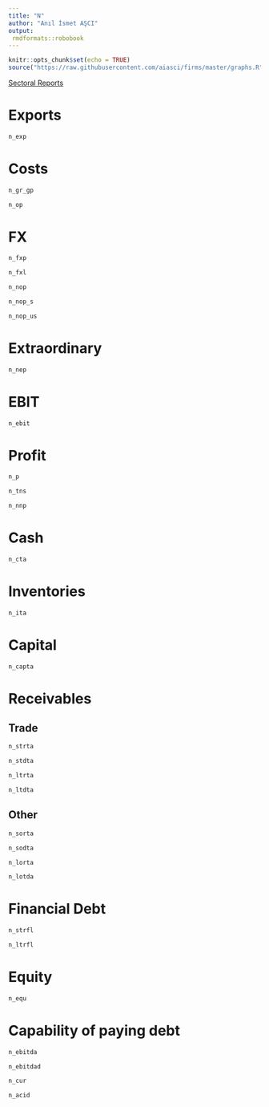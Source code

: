 ```yaml
---
title: "N"
author: "Anıl İsmet AŞCI"
output:
 rmdformats::robobook
---
```


```r
knitr::opts_chunk$set(echo = TRUE)
source("https://raw.githubusercontent.com/aiasci/firms/master/graphs.R")
```

<div><a href="https://aiasci.github.io/firms/sectoral.html" target="_blank">Sectoral Reports </a> </div>

# Exports

```r
n_exp
```


# Costs

```r
n_gr_gp
```

```r
n_op
```


# FX

```r
n_fxp
```


```r
n_fxl
```


```r
n_nop
```

```r
n_nop_s
```

```r
n_nop_us
```


# Extraordinary

```r
n_nep
```


# EBIT

```r
n_ebit
```

# Profit

```r
n_p
```

```r
n_tns
```

```r
n_nnp
```


# Cash

```r
n_cta
```

# Inventories

```r
n_ita
```

# Capital

```r
n_capta
```

# Receivables

## Trade

```r
n_strta
```

```r
n_stdta
```

```r
n_ltrta
```

```r
n_ltdta
```

## Other


```r
n_sorta
```

```r
n_sodta
```

```r
n_lorta
```

```r
n_lotda
```

# Financial Debt


```r
n_strfl
```

```r
n_ltrfl
```

# Equity


```r
n_equ
```

# Capability of paying debt


```r
n_ebitda
```

```r
n_ebitdad
```

```r
n_cur
```

```r
n_acid
```

